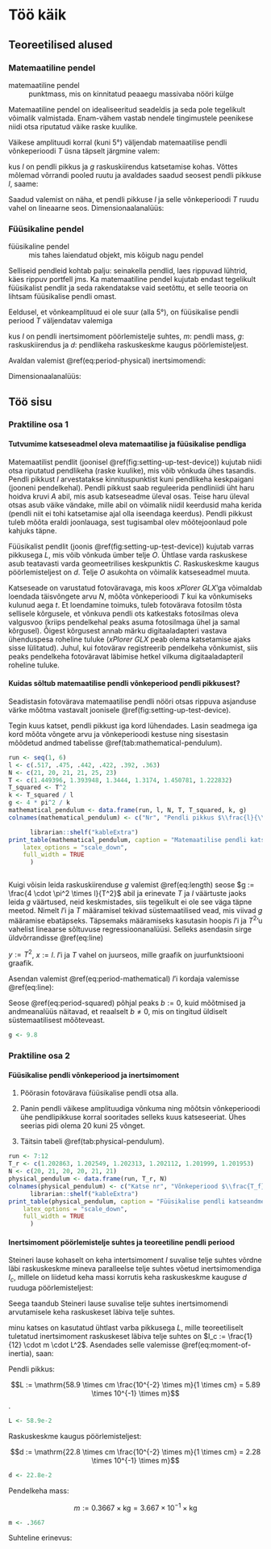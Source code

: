 # Töö käik

## Teoreetilised alused

### Matemaatiline pendel

matemaatiline pendel
: punktmass, mis on kinnitatud peaaegu massivaba nööri külge

Matemaatiline pendel on idealiseeritud seadeldis ja seda pole tegelikult võimalik valmistada. Enam-vähem vastab nendele tingimustele peenikese niidi otsa riputatud väike raske kuulike.

Väikese amplituudi korral (kuni 5°) väljendab matemaatilise pendli võnkeperioodi *T* üsna täpselt järgmine valem:

```{=tex}
\begin{align}
T := 2 \cdot \pi \cdot \sqrt{\frac{l}{g}},
(\#eq:period-mathematical)
\end{align}
```

kus *l* on pendli pikkus ja *g* raskuskiirendus katsetamise kohas. Võttes mõlemad võrrandi pooled ruutu ja avaldades saadud seosest pendli pikkuse *l*, saame:


```{=tex}
\begin{align}
T^2 &= 4 \cdot \pi^2 \cdot \frac{l}{g}
g \cdot T^2 &= 4 \cdot \pi^2 \cdot l
l :&= \frac{g \cdot T^2}{4 \cdot \pi^2},
(\#eq:length)
\end{align}
```

Saadud valemist on näha, et pendli pikkuse *l* ja selle võnkeperioodi *T* ruudu vahel on lineaarne seos. Dimensionaalanalüüs:

```{=tex}
\begin{align}
\frac{L \cdot T^2}{T^2} = L,
(\#eq:dimensional-analysis-of-length)
\end{align}
```

### Füüsikaline pendel

füüsikaline pendel
: mis tahes laiendatud objekt, mis
kõigub nagu pendel

Selliseid pendleid kohtab palju: seinakella pendlid, laes rippuvad lühtrid, käes rippuv portfell jms. Ka matemaatiline pendel kujutab endast tegelikult füüsikalist pendlit ja seda rakendatakse vaid seetõttu, et selle teooria on lihtsam füüsikalise pendli omast.

Eeldusel, et võnkeamplituud ei ole suur (alla 5°), on füüsikalise pendli periood *T* väljendatav valemiga

```{=tex}
\begin{align}
T := 2 \cdot \pi \cdot \sqrt{\frac{I}{m \cdot g \cdot d}},
(\#eq:period-physical)
\end{align}
```

kus *I* on pendli inertsimoment pöörlemistelje suhtes, *m*: pendli mass, *g*: raskuskiirendus ja *d*: pendlikeha raskuskeskme kaugus pöörlemisteljest.

Avaldan valemist \@ref(eq:period-physical) inertsimomendi:

```{=tex}
\begin{align}
T^2 &= 4 \cdot \pi^2 \cdot \frac{I}{m \cdot g \cdot d}\\
T^2 \cdot m \cdot g \cdot d &= 4 \cdot \pi^2 \cdot I\\
I :&= \frac{T^2 \cdot m \cdot g \cdot d}{4 \cdot \pi^2}.
(\#eq:inertial-momentum)
\end{align}
```

Dimensionaalanalüüs:

```{=tex}
\begin{align}
\frac{T^2 \cdot M \cdot L \cdot L}{T^2} = M \cdot L^2.
(\#eq:inertial-momentum)
\end{align}
```

## Töö sisu

### Praktiline osa 1

#### Tutvumime katseseadmel oleva matemaatilise ja füüsikalise pendliga

Matemaatilist pendlit (joonisel \@ref(fig:setting-up-test-device)) kujutab niidi otsa riputatud pendlikeha (raske kuulike), mis võib võnkuda ühes tasandis. Pendli pikkust *l* arvestatakse kinnituspunktist kuni pendlikeha keskpaigani (jooneni pendelkehal). Pendli pikkust saab reguleerida pendliniidi üht haru hoidva kruvi *A* abil, mis asub katseseadme üleval osas. Teise haru üleval otsas asub väike vändake, mille abil on võimalik niidil keerdusid maha kerida (pendli niit ei tohi katsetamise ajal olla iseendaga keerdus). Pendli pikkust tuleb mõõta eraldi joonlauaga, sest tugisambal olev mõõtejoonlaud pole kahjuks täpne.

Füüsikalist pendlit (joonis \@ref(fig:setting-up-test-device)) kujutab varras pikkusega *L*, mis võib võnkuda ümber telje *O*. Ühtlase varda raskuskese asub teatavasti varda geomeetrilises keskpunktis *C*. Raskuskeskme kaugus pöörlemisteljest on *d*. Telje *O* asukohta on võimalik katseseadmel muuta.

Katseseade on varustatud fotoväravaga, mis koos *xPlorer GLX*'ga võimaldab loendada täisvõngete arvu *N*, mõõta võnkeperioodi *T* kui ka võnkumiseks kulunud aega *t*. Et loendamine toimuks, tuleb fotovärava fotosilm tõsta sellisele kõrgusele, et võnkuva pendli ots katkestaks fotosilmas oleva valgusvoo (kriips pendelkehal peaks asuma fotosilmaga ühel ja samal kõrgusel). Õigest kõrgusest annab märku digitaaladapteri vastava ühenduspesa roheline tuluke (*xPlorer GLX* peab olema katsetamise ajaks sisse lülitatud). Juhul, kui fotovärav registreerib pendelkeha võnkumist, siis peaks pendelkeha fotoväravat läbimise hetkel vilkuma digitaaladapteril roheline tuluke.

#### Kuidas sõltub matemaatilise pendli võnkeperiood pendli pikkusest?

Seadistasin fotovärava matemaatilise pendli nööri otsas rippuva asjanduse värke mõõtma vastavalt joonisele \@ref(fig:setting-up-test-device).

Tegin kuus katset, pendli pikkust iga kord lühendades. Lasin seadmega iga kord mõõta võngete arvu ja võnkeperioodi kestuse ning sisestasin mõõdetud andmed tabelisse \@ref(tab:mathematical-pendulum).

```r
run <- seq(1, 6)
l <- c(.517, .475, .442, .422, .392, .363)
N <- c(21, 20, 21, 21, 25, 23)
T <- c(1.449396, 1.393948, 1.3444, 1.3174, 1.450781, 1.222832)
T_squared <- T^2
k <- T_squared / l
g <- 4 * pi^2 / k
mathematical_pendulum <- data.frame(run, l, N, T, T_squared, k, g)
colnames(mathematical_pendulum) <- c("Nr", "Pendli pikkus $\\frac{l}{\\mathrm{m}}$", "Võngete arv $N$", "Võnkeperiood $\\frac{T}{s}$", "$\\frac{T^2}{\\mathrm{s^2}}$", "$\\frac{k}{\\mathrm{\\frac{s^2}{m}}}$", "$\\frac{g}{\\mathrm{\\frac{m}{s^2}}}$")

      librarian::shelf("kableExtra")
print_table(mathematical_pendulum, caption = "Matemaatilise pendli katseandmed", digits = 6) %>% kable_styling(    bootstrap_options = c("striped", "bordered", "condensed", "responsive", "hover"),
    latex_options = "scale_down",
    full_width = TRUE
      )



```
Kuigi võisin leida raskuskiirenduse *g* valemist \@ref(eq:length) seose $g := \frac{4 \cdot \pi^2 \times l}{T^2}$ abil ja erinevate *T* ja *l* väärtuste jaoks leida *g* väärtused, neid keskmistades, siis tegelikult ei ole see väga täpne meetod. Nimelt *l*'i ja *T* määramisel tekivad süstemaatilised vead, mis viivad *g* määramise ebatäpseks. Täpsemaks määramiseks kasutasin hoopis *l*'i ja $T^2$'u vahelist lineaarse sõltuvuse regressioonanalüüsi. Selleks asendasin sirge üldvõrrandisse \@ref(eq:line)

```{=tex}
\begin{align}
y := k \cdot x + b,
(\#eq:line)
\end{align}
```

$y := T^2$, $x := l$. $l$'i ja $T$ vahel on juurseos, mille graafik on juurfunktsiooni graafik.

Asendan valemist \@ref(eq:period-mathematical) *l*'i kordaja valemisse \@ref(eq:line):
```{=tex}
\begin{align}
T^2 := \frac{4 \cdot \pi^2}{g} \cdot l + b,
(\#eq:period-squared)
\end{align}
```

Seose \@ref(eq:period-squared) põhjal peaks $b := 0$, kuid mõõtmised ja andmeanalüüs näitavad, et reaalselt $b \ne 0$, mis on tingitud üldiselt süstemaatilisest mõõteveast.
```r
g <- 9.8
```

### Praktiline osa 2

#### Füüsikalise pendli võnkeperiood ja inertsimoment

1. Pöörasin fotovärava füüsikalise pendli otsa alla.

2. Panin pendli väikese amplituudiga võnkuma ning mõõtsin võnkeperioodi ühe pendlipikkuse korral sooritades selleks kuus katseseeriat. Ühes seerias pidi olema 20 kuni 25 võnget.

3. Täitsin tabeli \@ref(tab:physical-pendulum).

```r
run <- 7:12
T_r <- c(1.202863, 1.202549, 1.202313, 1.202112, 1.201999, 1.201953)
N <- c(20, 21, 20, 20, 21, 21)
physical_pendulum <- data.frame(run, T_r, N)
colnames(physical_pendulum) <- c("Katse nr", "Võnkeperiood $\\frac{T_f}{\\mathrm{s}}$", "Võngete arv $N$")
      librarian::shelf("kableExtra")
print_table(physical_pendulum, caption = "Füüsikalise pendli katseandmed", digits = 6) %>% kable_styling(    bootstrap_options = c("striped", "bordered", "condensed", "responsive", "hover"),
    latex_options = "scale_down",
    full_width = TRUE
      )
```

#### Inertsimoment pöörlemistelje suhtes ja teoreetiline pendli periood

Steineri lause kohaselt on keha intertsimoment *I* suvalise telje suhtes võrdne läbi raskuskeskme mineva paralleelse telje suhtes võetud inertsimomendiga $I_c$, millele on liidetud keha massi korrutis keha raskuskeskme kauguse *d* ruuduga pöörlemisteljest:


```{=tex}
\begin{align}
I := I_c + m \cdot d^2
(\#eq:moment-of-inertia)
\end{align}
```

Seega taandub Steineri lause suvalise telje suhtes inertsimomendi arvutamisele keha raskuskeset läbiva telje suhtes.

minu katses on kasutatud ühtlast varba pikkusega *L*, mille teoreetiliselt tuletatud inertsimoment raskuskeset läbiva telje suhtes on $I_c := \frac{1}{12} \cdot m \cdot L^2$. Asendades selle valemisse \@ref(eq:moment-of-inertia), saan:


```{=tex}
\begin{align}
I := \frac{1}{12} \cdot m \cdot L^2 + m \cdot d^2 = m \cdot (\frac{L^2}{12} + d^2)
(\#eq:moment-of-inertia-for-pendulum)
\end{align}
```

Pendli pikkus:

$$L := \mathrm{58.9 \times cm \frac{10^{-2} \times m}{1 \times cm} = 5.89 \times 10^{-1} \times m}$$.
```r
L <- 58.9e-2
```

Raskuskeskme kaugus pöörlemisteljest:

$$d := \mathrm{22.8 \times cm \frac{10^{-2} \times m}{1 \times cm} = 2.28 \times 10^{-1} \times m}$$
```r
d <- 22.8e-2
```

Pendelkeha mass:

$$m := \mathrm{0.3667 \times kg = 3.667 \times 10^{-1} \times kg}$$
```r
m <- .3667
```

Suhteline erinevus:

```{=tex}
\begin{align}
R := \frac{|f - r|}{f}
(\#eq:relative-difference)
\end{align}
```
